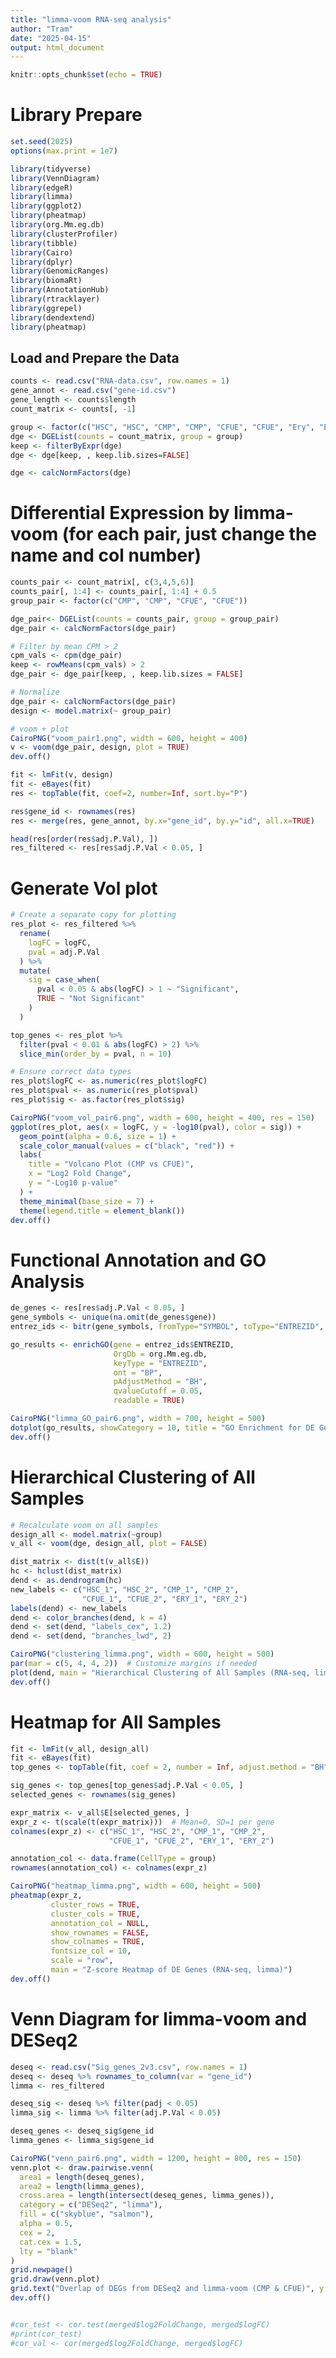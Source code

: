 ```yaml
---
title: "limma-voom RNA-seq analysis"
author: "Tram"
date: "2025-04-15"
output: html_document
---
```


```r
knitr::opts_chunk$set(echo = TRUE)
```

# Library Prepare

```r
set.seed(2025)
options(max.print = 1e7)

library(tidyverse)
library(VennDiagram)
library(edgeR)
library(limma)
library(ggplot2)
library(pheatmap)
library(org.Mm.eg.db)
library(clusterProfiler)
library(tibble)
library(Cairo)  
library(dplyr)
library(GenomicRanges)
library(biomaRt)
library(AnnotationHub)
library(rtracklayer)
library(ggrepel)
library(dendextend)
library(pheatmap)
```

## Load and Prepare the Data

```r

counts <- read.csv("RNA-data.csv", row.names = 1)
gene_annot <- read.csv("gene-id.csv")
gene_length <- counts$length
count_matrix <- counts[, -1] 

group <- factor(c("HSC", "HSC", "CMP", "CMP", "CFUE", "CFUE", "Ery", "Ery"))
dge <- DGEList(counts = count_matrix, group = group)
keep <- filterByExpr(dge)
dge <- dge[keep, , keep.lib.sizes=FALSE]

dge <- calcNormFactors(dge)
```

# Differential Expression by limma-voom (for each pair, just change the name and col number)

```r

counts_pair <- count_matrix[, c(3,4,5,6)]
counts_pair[, 1:4] <- counts_pair[, 1:4] + 0.5
group_pair <- factor(c("CMP", "CMP", "CFUE", "CFUE")) 

dge_pair<- DGEList(counts = counts_pair, group = group_pair)
dge_pair <- calcNormFactors(dge_pair)

# Filter by mean CPM > 2
cpm_vals <- cpm(dge_pair)
keep <- rowMeans(cpm_vals) > 2
dge_pair <- dge_pair[keep, , keep.lib.sizes = FALSE]

# Normalize
dge_pair <- calcNormFactors(dge_pair)
design <- model.matrix(~ group_pair)

# voom + plot
CairoPNG("voom_pair1.png", width = 600, height = 400)
v <- voom(dge_pair, design, plot = TRUE)
dev.off()

fit <- lmFit(v, design)
fit <- eBayes(fit)
res <- topTable(fit, coef=2, number=Inf, sort.by="P")

res$gene_id <- rownames(res)
res <- merge(res, gene_annot, by.x="gene_id", by.y="id", all.x=TRUE)

head(res[order(res$adj.P.Val), ])
res_filtered <- res[res$adj.P.Val < 0.05, ]

```

# Generate Vol plot

```r
# Create a separate copy for plotting
res_plot <- res_filtered %>%
  rename(
    logFC = logFC,
    pval = adj.P.Val
  ) %>%
  mutate(
    sig = case_when(
      pval < 0.05 & abs(logFC) > 1 ~ "Significant",
      TRUE ~ "Not Significant"
    )
  )

top_genes <- res_plot %>%
  filter(pval < 0.01 & abs(logFC) > 2) %>%
  slice_min(order_by = pval, n = 10)

# Ensure correct data types
res_plot$logFC <- as.numeric(res_plot$logFC)
res_plot$pval <- as.numeric(res_plot$pval)
res_plot$sig <- as.factor(res_plot$sig)

CairoPNG("voom_vol_pair6.png", width = 600, height = 400, res = 150)
ggplot(res_plot, aes(x = logFC, y = -log10(pval), color = sig)) +
  geom_point(alpha = 0.6, size = 1) +
  scale_color_manual(values = c("black", "red")) +
  labs(
    title = "Volcano Plot (CMP vs CFUE)",
    x = "Log2 Fold Change",
    y = "-Log10 p-value"
  ) +
  theme_minimal(base_size = 7) +
  theme(legend.title = element_blank())
dev.off()

```


# Functional Annotation and GO Analysis

```r

de_genes <- res[res$adj.P.Val < 0.05, ]
gene_symbols <- unique(na.omit(de_genes$gene))
entrez_ids <- bitr(gene_symbols, fromType="SYMBOL", toType="ENTREZID", OrgDb="org.Mm.eg.db")

go_results <- enrichGO(gene = entrez_ids$ENTREZID,
                       OrgDb = org.Mm.eg.db,
                       keyType = "ENTREZID",
                       ont = "BP", 
                       pAdjustMethod = "BH",
                       qvalueCutoff = 0.05,
                       readable = TRUE)

CairoPNG("limma_GO_pair6.png", width = 700, height = 500)
dotplot(go_results, showCategory = 10, title = "GO Enrichment for DE Genes (CMP vs CFUE)")
dev.off()

```

# Hierarchical Clustering of All Samples

```r

# Recalculate voom on all samples
design_all <- model.matrix(~group)
v_all <- voom(dge, design_all, plot = FALSE)

dist_matrix <- dist(t(v_all$E))
hc <- hclust(dist_matrix)
dend <- as.dendrogram(hc)
new_labels <- c("HSC_1", "HSC_2", "CMP_1", "CMP_2", 
                "CFUE_1", "CFUE_2", "ERY_1", "ERY_2")
labels(dend) <- new_labels
dend <- color_branches(dend, k = 4)       
dend <- set(dend, "labels_cex", 1.2)
dend <- set(dend, "branches_lwd", 2)

CairoPNG("clustering_limma.png", width = 600, height = 500)
par(mar = c(5, 4, 4, 2))  # Customize margins if needed
plot(dend, main = "Hierarchical Clustering of All Samples (RNA-seq, limma)", cex.main = 1.5)
dev.off()
```

# Heatmap for All Samples

```r

fit <- lmFit(v_all, design_all)
fit <- eBayes(fit)
top_genes <- topTable(fit, coef = 2, number = Inf, adjust.method = "BH")  # Adjust coef if needed

sig_genes <- top_genes[top_genes$adj.P.Val < 0.05, ]
selected_genes <- rownames(sig_genes)

expr_matrix <- v_all$E[selected_genes, ]
expr_z <- t(scale(t(expr_matrix)))  # Mean=0, SD=1 per gene
colnames(expr_z) <- c("HSC_1", "HSC_2", "CMP_1", "CMP_2",
                      "CFUE_1", "CFUE_2", "ERY_1", "ERY_2")

annotation_col <- data.frame(CellType = group)
rownames(annotation_col) <- colnames(expr_z)

CairoPNG("heatmap_limma.png", width = 600, height = 500)
pheatmap(expr_z,
         cluster_rows = TRUE,
         cluster_cols = TRUE,
         annotation_col = NULL, 
         show_rownames = FALSE,
         show_colnames = TRUE,
         fontsize_col = 10,
         scale = "row",
         main = "Z-score Heatmap of DE Genes (RNA-seq, limma)")
dev.off()
```

# Venn Diagram for limma-voom and DESeq2

```r

deseq <- read.csv("Sig_genes_2v3.csv", row.names = 1)  
deseq <- deseq %>% rownames_to_column(var = "gene_id")
limma <- res_filtered 

deseq_sig <- deseq %>% filter(padj < 0.05)
limma_sig <- limma %>% filter(adj.P.Val < 0.05)

deseq_genes <- deseq_sig$gene_id
limma_genes <- limma_sig$gene_id

CairoPNG("venn_pair6.png", width = 1200, height = 800, res = 150)
venn.plot <- draw.pairwise.venn(
  area1 = length(deseq_genes),
  area2 = length(limma_genes),
  cross.area = length(intersect(deseq_genes, limma_genes)),
  category = c("DESeq2", "limma"),
  fill = c("skyblue", "salmon"),
  alpha = 0.5,
  cex = 2,
  cat.cex = 1.5,
  lty = "blank"
)
grid.newpage()
grid.draw(venn.plot)
grid.text("Overlap of DEGs from DESeq2 and limma-voom (CMP & CFUE)", y = 0.95, gp = gpar(fontsize = 16, fontface = "bold"))
dev.off()


#cor_test <- cor.test(merged$log2FoldChange, merged$logFC)
#print(cor_test)
#cor_val <- cor(merged$log2FoldChange, merged$logFC)


```




